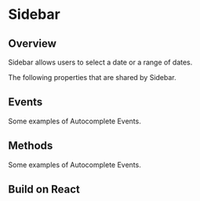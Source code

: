 
# Sidebar

## Overview

Sidebar allows users to select a date or a range of dates.

<Canvas of={SidebarStories.Properties}></Canvas>

<Meta isTemplate />

The following properties that are shared by Sidebar.

<Controls />

## Events

Some examples of Autocomplete Events.

<Source of={SidebarStories.Events} />

## Methods

Some examples of Autocomplete Events.

<Source of={SidebarStories.Methods} />

## Build on React

<Source of={SidebarStories.FrameworkReact} />